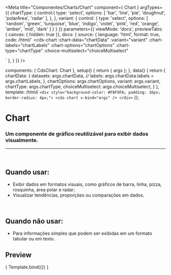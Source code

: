 
<Meta
  title="Componentes/Charts/Chart"
  component={ Chart }
  argTypes={{
		chartType: {
			control:{
				type: 'select',
				options: [
	        'bar',
          'line',
          'pie',
          'doughnut',
          'polarArea',
          'radar'
				],
			},
		},
    variant: {
      control: {
        type: 'select',
        options: [
          'random',
          'green',
          'turquoise',
          'blue',
          'indigo',
          'violet',
          'pink',
          'red',
          'orange',
          'amber',
          'mid',
          'dark'
        ]
      }
    }
	}}
  parameters={{
    viewMode: 'docs',
    previewTabs: { canvas: { hidden: true }},
    docs: {
      source: {
        language: 'html',
        format: true,
        code: /*html*/`
<cds-chart
  :chart-data="chartData"
  :variant="variant"
  :chart-labels="chartLabels"
  :chart-options="chartOptions"
  :chart-type="chartType"
  :choice-multiselect="choiceMultiselect"
>
</cds-chart>`
      },
    }
  }}
/>

  components: { CdsChart: Chart },
  setup() {
    return { args };
  },
  data() {
    return {
      chartData: {
        datasets: args.chartData,
        // labels: args.chartData.labels = args.chartLabels,
      },
      chartOptions: args.chartOptions,
      variant: args.variant,
      chartType: args.chartType,
      choiceMultiselect: args.choiceMultiselect,
    }
  },
  template: /*html*/ `
    <div style="background-color: #F8F9FA; padding: 16px; border-radius: 4px;">
      <cds-chart
        v-bind="args"
      />
    </div>
  `
});

# Chart

### Um componente de gráfico reutilizável para exibir dados visualmente.
---
<br />

## Quando usar:
- Exibir dados em formatos visuais, como gráficos de barra, linha, pizza, rosquinha, área polar e radar;
- Visualizar tendências, proporções ou comparações em dados.

<br />

## Quando não usar:
- Para informações simples que podem ser exibidas em um formato tabular ou em texto.

## Preview

<Canvas>
  <Story
    name="Chart"
    args={{
      chartType: 'bar',
      chartLabels: ['Janeiro','Fevereiro','Março', 'Abril', 'Maio'],
      variant: 'green',
      chartData1: {
        datasets: [
          {
            label: 'Realizado',
            data: [120, 220, 180, 320, 150],
          },
          {
            label: 'Pendente',
            data: [200, 180, 250, 190, 280],
          },
          {
            label: 'Não realizado',
            data: [38, 84, 120, 90, 185],
          }
        ]
      },
      chartData: [
				{ 
					name: 'Ecocardiograma',
					chartData: {
						datasets: [
							{
								label: 'Realizado',
								data: [50, 50, 50, 50, 50],
							},
							{
								label: 'Pendente',
								data: [200, 180, 250, 190, 280],
							},
							{
								label: 'Não realizado',
								data: [38, 84, 120, 90, 185],
							}
						]
					},	
				},
				{ 
					name: 'Raio-X',
					chartData: {
						datasets: [
							{
								label: 'Realizado',
								data: [120, 220, 180, 320, 150],
							},
							{
								label: 'Pendente',
								data: [98, 145, 160, 190, 175],
							},
							{
								label: 'Não realizado',
								data: [49, 84, 120, 78, 130],
							}
						]
					}
				},
				{ 
					name: 'Tomografia',
					chartData: {
						datasets: [
							{
								label: 'Realizado',
								data: [55, 40, 33, 90, 120],
							},
							{
								label: 'Pendente',
								data: [25, 30, 90, 45, 20],
							},
							{
								label: 'Não realizado',
								data: [38, 84, 120, 90, 45],
							}
						]
					}
				}
			],
      chartOptions: {
        responsive: true,
        maintainAspectRatio: false,
      },   
      choiceMultiselect: true,
    }}
  >
    { Template.bind({}) }
  </Story>
</Canvas>

<ArgsTable story="Chart" />

